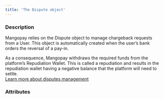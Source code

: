 ```yaml
---
title: 'The Dispute object'
---
```


  
### Description
Mangopay relies on the Dispute object to manage chargeback requests from a User. This object is automatically created when the user’s bank orders the reversal of a pay-in.  

As a consequence, Mangopay withdraws the required funds from the platform’s Repudiation Wallet. This is called a repudiation and results in the repudiation wallet having a negative balance that the platform will need to settle.  
<a href="#" class="btn Tertiary normal">Learn more about disputes management</a>  

### Attributes  

<InitialTransactionId />  

<InitialTransactionType />  

<InitialTransactionNature />  

<DisputeType />  

<ContestDeadlineDate />  

<DisputedFunds />  

<ContestedFunds />  

<Status8 />  

<StatusMessage />  

<DisputeReason />  

<ResultCode2 />  

<ResultMessage />  

<Id />  

<Tag1 />  

<CreationDate />  

<ClosedDate />  

<RepudiationId />